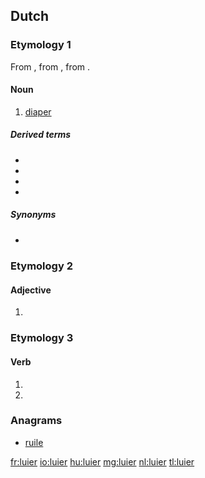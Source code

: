 ==Dutch==

===Etymology 1===
From {{etyl|dum|nl}} {{term|ludere|lang=dum}}, from {{etyl|odt|nl}} {{recons|luthara|lūthara|lang=odt}}, from {{etyl|gem-pro|nl}} {{recons|lūþarō|lang=gem-pro}}.

====Noun====
{{nl-noun|m|luiers|luiertje}}

# [[diaper]]

=====Derived terms=====
* {{l|nl|luierbroekje}}
* {{l|nl|luiercentrale}}
* {{l|nl|luiermand}}
* {{l|nl|luierstoel}}

=====Synonyms=====
* {{qualifier|archaic}} {{l|nl|luur}}

===Etymology 2===

====Adjective====
{{nl-adj-comp}}

# {{nl-adj form of|d=comp|lui}}

===Etymology 3===

====Verb====
{{head|nl}}

# {{nl-verb form of|p=1|n=sg|t=pres|m=ind|luieren}}
# {{nl-verb form of|m=imp|luieren}}

===Anagrams===
* [[ruile#Dutch|ruile]]

[[fr:luier]]
[[io:luier]]
[[hu:luier]]
[[mg:luier]]
[[nl:luier]]
[[tl:luier]]